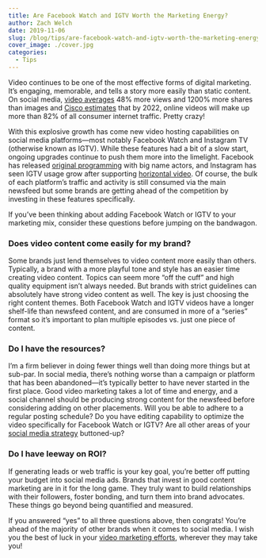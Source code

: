 ```yaml
---
title: Are Facebook Watch and IGTV Worth the Marketing Energy?
author: Zach Welch
date: 2019-11-06
slug: /blog/tips/are-facebook-watch-and-igtv-worth-the-marketing-energy
cover_image: ./cover.jpg
categories:
  - Tips
---
```


Video continues to be one of the most effective forms of digital marketing. It’s engaging, memorable, and tells a story more easily than static content. On social media, [video averages](https://biteable.com/blog/tips/video-marketing-statistics/) 48% more views and 1200% more shares than images and [Cisco estimates](https://www.cisco.com/c/en/us/solutions/collateral/service-provider/visual-networking-index-vni/white-paper-c11-741490.html) that by 2022, online videos will make up more than 82% of all consumer internet traffic. Pretty crazy!

With this explosive growth has come new video hosting capabilities on social media platforms—most notably Facebook Watch and Instagram TV (otherwise known as IGTV). While these features had a bit of a slow start, ongoing upgrades continue to push them more into the limelight. Facebook has released [original programming](https://variety.com/2019/digital/news/facebook-watch-140-million-daily-users-1203239304/) with big name actors, and Instagram has seen IGTV usage grow after supporting [horizontal video](https://variety.com/2019/digital/news/facebook-watch-140-million-daily-users-1203239304/). Of course, the bulk of each platform’s traffic and activity is still consumed via the main newsfeed but some brands are getting ahead of the competition by investing in these features specifically.

If you’ve been thinking about adding Facebook Watch or IGTV to your marketing mix, consider these questions before jumping on the bandwagon.

### Does video content come easily for my brand?

Some brands just lend themselves to video content more easily than others. Typically, a brand with a more playful tone and style has an easier time creating video content. Topics can seem more “off the cuff” and high quality equipment isn’t always needed. But brands with strict guidelines can absolutely have strong video content as well. The key is just choosing the right content themes. Both Facebook Watch and IGTV videos have a longer shelf-life than newsfeed content, and are consumed in more of a “series” format so it’s important to plan multiple episodes vs. just one piece of content.

### Do I have the resources?

I’m a firm believer in doing fewer things well than doing more things but at sub-par. In social media, there’s nothing worse than a campaign or platform that has been abandoned—it’s typically better to have never started in the first place. Good video marketing takes a lot of time and energy, and a social channel should be producing strong content for the newsfeed before considering adding on other placements. Will you be able to adhere to a regular posting schedule? Do you have editing capability to optimize the video specifically for Facebook Watch or IGTV? Are all other areas of your [social media strategy](/blog/tips/12-step-social-media-marketing-checklist-for-daily-weekly-monthly-and-quarterly-efforts) buttoned-up?

### Do I have leeway on ROI?

If generating leads or web traffic is your key goal, you’re better off putting your budget into social media ads. Brands that invest in good content marketing are in it for the long game. They truly want to build relationships with their followers, foster bonding, and turn them into brand advocates. These things go beyond being quantified and measured.

If you answered “yes” to all three questions above, then congrats! You’re ahead of the majority of other brands when it comes to social media. I wish you the best of luck in your [video marketing efforts](/blog/tips/5-ways-digital-marketers-tap-power-social-video), wherever they may take you!
